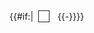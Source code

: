 {{#if:{{{text|}}}|
<span style="background:{{{colour|transparent}}}; padding:0em .1em; border:solid 1px #242020; height:1.5em; margin:.25em .9em .25em .25em;">&emsp;</span>{{{text}}}{{-}}}}<noinclude>
{{documentation}}
<!-- PLEASE ADD CATEGORIES AND INTERWIKIS TO THE /doc SUBPAGE, THANKS -->
</noinclude>